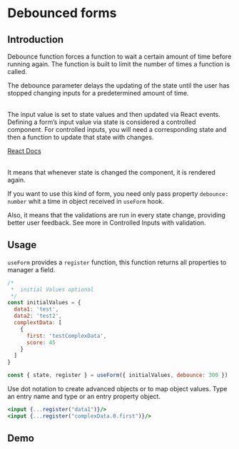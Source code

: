 
<DefaultSeo
  title="Debounced form"
  titleTemplate="Debounced form | useForm"
  description="When you use debounced form the debounce parameter delays the updating of the state until the user has stopped changing inputs for a predetermined amount of time."
/>

# Debounced forms

## Introduction

Debounce function forces a function to wait a certain amount of time before running again. The function is built to limit the number of times a function is called.

The debounce parameter delays the updating of the state until the user has stopped changing inputs for a predetermined amount of time.

<br />
The input value is set to state values and then updated via React events. Defining a form’s input value via state is considered a controlled component. For controlled inputs, you will need a corresponding state and then a function to update that state with changes.


[React Docs](https://reactjs.org/docs/forms.html)


<br />
It means that whenever state is changed the component, it is rendered again.

If you want to use this kind of form, you need only pass property `debounce: number` whit a time in object received in `useForm` hook.

Also, it means that the validations are run in every state change, providing better user feedback.
See more in Controlled Inputs with validation.

## Usage

`useForm` provides a `register` function, this function returns all properties to manager a field.

```javascript
/*
 *  initial Values optional
 */
const initialValues = {
  data1: 'test',
  data2: 'test2',
  complextData: [
    {
      first: 'testComplexData',
      score: 45
    }
  ]
}

const { state, register } = useForm({ initialValues, debounce: 300 })
```

Use dot notation to create advanced objects or to map object values. Type an entry name and type or an entry property object.

```jsx
<input {...register("data1")}/>
<input {...register("complexData.0.first")}/>
```

## Demo

<Demo url="https://codesandbox.io/s/use-form-debounced-form-co37c"/>
